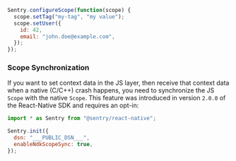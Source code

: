 ```javascript
Sentry.configureScope(function(scope) {
  scope.setTag("my-tag", "my value");
  scope.setUser({
    id: 42,
    email: "john.doe@example.com",
  });
});
```

### Scope Synchronization

If you want to set context data in the JS layer, then receive that context data when a native (C/C++) crash happens, you need to synchronize the JS `Scope` with the native `Scope`. This feature was introduced in version `2.0.0` of the React-Native SDK and requires an opt-in:

```javascript {filename:App.js}
import * as Sentry from "@sentry/react-native";

Sentry.init({
  dsn: "___PUBLIC_DSN___",
  enableNdkScopeSync: true,
});
```
